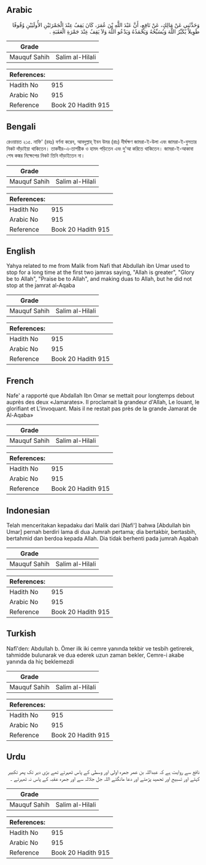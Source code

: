 ## Arabic


<div dir="rtl" lang="ar" style={{fontSize:'larger',backgroundColor:'#f8f9fa',padding:20}}>
وَحَدَّثَنِي عَنْ مَالِكٍ، عَنْ نَافِعٍ، أَنَّ عَبْدَ اللَّهِ بْنَ عُمَرَ، كَانَ يَقِفُ عِنْدَ الْجَمْرَتَيْنِ الأُولَيَيْنِ وُقُوفًا طَوِيلاً يُكَبِّرُ اللَّهَ وَيُسَبِّحُهُ وَيَحْمَدُهُ وَيَدْعُو اللَّهَ وَلاَ يَقِفُ عِنْدَ جَمْرَةِ الْعَقَبَةِ ‏.‏
</div>
<div style={{backgroundColor:'#f8f9fa',padding:20, marginBottom: 10}}><table> <thead> <tr> <th>Grade</th> <th></th> </tr> </thead> <tbody> <tr><td>Mauquf Sahih</td><td>Salim al-Hilali</td></tr></tbody></table><table> <thead> <tr> <th>References:</th> <th></th> </tr> </thead> <tbody><tr><td>Hadith No</td><td>915</td></tr><tr><td>Arabic No</td><td>915</td></tr><tr><td>Reference</td><td>Book 20 Hadith 915</td></tr></tbody></table></div>

## Bengali


<div dir="ltr" lang="bn" style={{fontSize:'larger',backgroundColor:'#f8f9fa',padding:20}}>
রেওয়ায়ত ২১৫. নাফি' (রহঃ) বর্ণনা করেন, আবদুল্লাহ্ ইবন উমর (রাঃ) দীর্ঘক্ষণ জামরা-ই-উলা এবং জামরা-ই-বুসতার নিকট দাঁড়াইয়া থাকিতেন। তাকবীর-এ-তাশরীক ও হামদ পড়িতেন এবং দু'আ করিতে থাকিতেন। জামরা-ই-আকাবা শেষ কঙ্কর নিক্ষেপের নিকট তিনি দাঁড়াইতেন না।
</div>
<div style={{backgroundColor:'#f8f9fa',padding:20, marginBottom: 10}}><table> <thead> <tr> <th>Grade</th> <th></th> </tr> </thead> <tbody> <tr><td>Mauquf Sahih</td><td>Salim al-Hilali</td></tr></tbody></table><table> <thead> <tr> <th>References:</th> <th></th> </tr> </thead> <tbody><tr><td>Hadith No</td><td>915</td></tr><tr><td>Arabic No</td><td>915</td></tr><tr><td>Reference</td><td>Book 20 Hadith 915</td></tr></tbody></table></div>

## English


<div dir="ltr" lang="en" style={{fontSize:'larger',backgroundColor:'#f8f9fa',padding:20}}>
Yahya related to me from Malik from Nafi that Abdullah ibn Umar used to stop for a long time at the first two jamras saying, "Allah is greater", "Glory be to Allah", "Praise be to Allah", and making duas to Allah, but he did not stop at the jamrat al-Aqaba
</div>
<div style={{backgroundColor:'#f8f9fa',padding:20, marginBottom: 10}}><table> <thead> <tr> <th>Grade</th> <th></th> </tr> </thead> <tbody> <tr><td>Mauquf Sahih</td><td>Salim al-Hilali</td></tr></tbody></table><table> <thead> <tr> <th>References:</th> <th></th> </tr> </thead> <tbody><tr><td>Hadith No</td><td>915</td></tr><tr><td>Arabic No</td><td>915</td></tr><tr><td>Reference</td><td>Book 20 Hadith 915</td></tr></tbody></table></div>

## French


<div dir="ltr" lang="fr" style={{fontSize:'larger',backgroundColor:'#f8f9fa',padding:20}}>
Nafe' a rapporté que Abdallah Ibn Omar se mettait pour longtemps debout auprès des deux «Jamarates». Il proclamait la grandeur d'Allah, Le louant, le glorifiant et L'invoquant. Mais il ne restait pas près de la grande Jamarat de Al-Aqaba»
</div>
<div style={{backgroundColor:'#f8f9fa',padding:20, marginBottom: 10}}><table> <thead> <tr> <th>Grade</th> <th></th> </tr> </thead> <tbody> <tr><td>Mauquf Sahih</td><td>Salim al-Hilali</td></tr></tbody></table><table> <thead> <tr> <th>References:</th> <th></th> </tr> </thead> <tbody><tr><td>Hadith No</td><td>915</td></tr><tr><td>Arabic No</td><td>915</td></tr><tr><td>Reference</td><td>Book 20 Hadith 915</td></tr></tbody></table></div>

## Indonesian


<div dir="ltr" lang="id" style={{fontSize:'larger',backgroundColor:'#f8f9fa',padding:20}}>
Telah menceritakan kepadaku dari Malik dari [Nafi'] bahwa [Abdullah bin Umar] pernah berdiri lama di dua Jumrah pertama; dia bertakbir, bertasbih, bertahmid dan berdoa kepada Allah. Dia tidak berhenti pada jumrah Aqabah
</div>
<div style={{backgroundColor:'#f8f9fa',padding:20, marginBottom: 10}}><table> <thead> <tr> <th>Grade</th> <th></th> </tr> </thead> <tbody> <tr><td>Mauquf Sahih</td><td>Salim al-Hilali</td></tr></tbody></table><table> <thead> <tr> <th>References:</th> <th></th> </tr> </thead> <tbody><tr><td>Hadith No</td><td>915</td></tr><tr><td>Arabic No</td><td>915</td></tr><tr><td>Reference</td><td>Book 20 Hadith 915</td></tr></tbody></table></div>

## Turkish


<div dir="ltr" lang="tr" style={{fontSize:'larger',backgroundColor:'#f8f9fa',padding:20}}>
Nafî'den: Abdullah b. Ömer ilk iki cemre yanında tekbir ve tesbih getirerek, tahmidde bulunarak ve dua ederek uzun zaman bekler, Cemre-i akabe yanında da hiç beklemezdi
</div>
<div style={{backgroundColor:'#f8f9fa',padding:20, marginBottom: 10}}><table> <thead> <tr> <th>Grade</th> <th></th> </tr> </thead> <tbody> <tr><td>Mauquf Sahih</td><td>Salim al-Hilali</td></tr></tbody></table><table> <thead> <tr> <th>References:</th> <th></th> </tr> </thead> <tbody><tr><td>Hadith No</td><td>915</td></tr><tr><td>Arabic No</td><td>915</td></tr><tr><td>Reference</td><td>Book 20 Hadith 915</td></tr></tbody></table></div>

## Urdu


<div dir="rtl" lang="ur" style={{fontSize:'larger',backgroundColor:'#f8f9fa',padding:20}}>
نافع سے روایت ہے کہ عبداللہ بن عمر جمرہ اولی اور وسطی کے پاس ٹھہرتے تھے بڑی دیر تک پھر تکبیر کہتے اور تسبیح اور تحمید پڑھتے اور دعا مانگتے اللہ جل جلالہ سے اور جمرہ عقبہ کے پاس نہ ٹھہرتے ۔
</div>
<div style={{backgroundColor:'#f8f9fa',padding:20, marginBottom: 10}}><table> <thead> <tr> <th>Grade</th> <th></th> </tr> </thead> <tbody> <tr><td>Mauquf Sahih</td><td>Salim al-Hilali</td></tr></tbody></table><table> <thead> <tr> <th>References:</th> <th></th> </tr> </thead> <tbody><tr><td>Hadith No</td><td>915</td></tr><tr><td>Arabic No</td><td>915</td></tr><tr><td>Reference</td><td>Book 20 Hadith 915</td></tr></tbody></table></div>